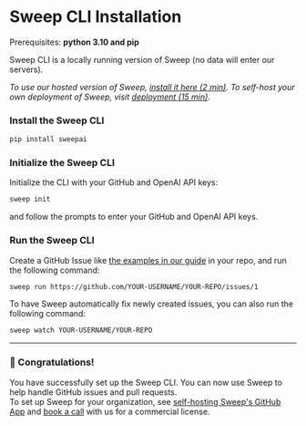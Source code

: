 
# Sweep CLI Installation
<Callout type="info">Prerequisites: **python 3.10 and pip**</Callout>

Sweep CLI is a locally running version of Sweep (no data will enter our servers).<br/>

*To use our hosted version of Sweep, [install it here (2 min)](https://github.com/apps/sweep-ai). To self-host your own deployment of Sweep, visit [deployment (15 min)](/deployment).*
<Steps>
### Install the Sweep CLI

```sh filename="terminal"
pip install sweepai
```

### Initialize the Sweep CLI

Initialize the CLI with your GitHub and OpenAI API keys:

```sh filename="terminal"
sweep init
```

and follow the prompts to enter your GitHub and OpenAI API keys.

### Run the Sweep CLI

Create a GitHub Issue like [the examples in our guide](/#best-practices-for-creating-issues) in your repo, and run the following command:

```sh filename="terminal"
sweep run https://github.com/YOUR-USERNAME/YOUR-REPO/issues/1
```

To have Sweep automatically fix newly created issues, you can also run the following command:
```sh filename="terminal"
sweep watch YOUR-USERNAME/YOUR-REPO
```
</Steps>

---

### 🎉 Congratulations!

You have successfully set up the Sweep CLI. You can now use Sweep to help handle GitHub issues and pull requests.<br/>
To set up Sweep for your organization, see [self-hosting Sweep's GitHub App](/deployment) and [book a call](https://calendly.com/sweep-ai/founders-meeting) with us for a commercial license.
